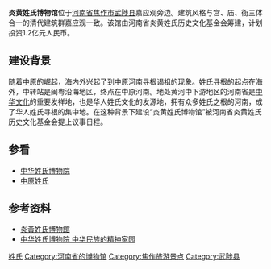 '''炎黄姓氏博物馆'''位于[[河南省|河南省]][[焦作市|焦作市]][[武陟县|武陟县]]嘉应观旁边。建筑风格与宫、庙、衙三体合一的清代建筑群嘉应观一致。该馆由河南省炎黄姓氏历史文化基金会筹建，计划投资1.2亿元人民币。

==建设背景==
随着[[中原|中原]]的崛起，海内外兴起了到中原河南寻根谒祖的现象。姓氏寻根的起点在海外，中转站是闽粤沿海地区，终点在中原河南。地处黄河中下游地区的河南省是[[中华文化|中华文化]]的重要发祥地，也是华人姓氏文化的发源地，拥有众多姓氏之根的河南，成了华人姓氏寻根的集中地。在这种背景下建设“炎黄姓氏博物馆”被河南省炎黄姓氏历史文化基金会提上议事日程。
==参看==
*[[中华姓氏博物院|中华姓氏博物院]]
*[[中原姓氏|中原姓氏]]

==参考资料==
*[https://web.archive.org/web/20150512042859/http://paper.wenweipo.com/2010/11/12/zt1011120026.htm 炎黃姓氏博物館]
*[http://travel.cri.cn/52/2010/03/18/142s8533.htm 中华姓氏博物院 中华民族的精神家园]{{dead link|date=2018年3月 |bot=InternetArchiveBot |fix-attempted=yes }}

[[Category:姓氏|]]
[[Category:河南省的博物馆|Category:河南省的博物馆]]
[[Category:焦作旅游景点|Category:焦作旅游景点]]
[[Category:武陟县|Category:武陟县]]
